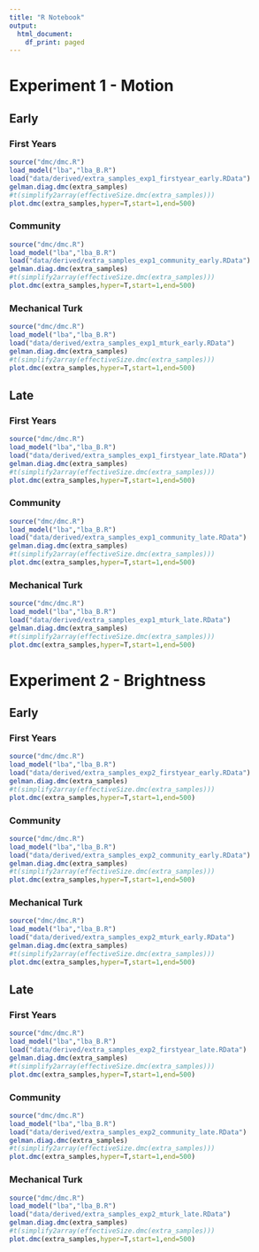 ```yaml
---
title: "R Notebook"
output:
  html_document:
    df_print: paged
---
```


# Experiment 1 - Motion

## Early

### First Years

```r
source("dmc/dmc.R")
load_model("lba","lba_B.R")
load("data/derived/extra_samples_exp1_firstyear_early.RData")
gelman.diag.dmc(extra_samples)
#t(simplify2array(effectiveSize.dmc(extra_samples)))
plot.dmc(extra_samples,hyper=T,start=1,end=500)
```

### Community

```r
source("dmc/dmc.R")
load_model("lba","lba_B.R")
load("data/derived/extra_samples_exp1_community_early.RData")
gelman.diag.dmc(extra_samples)
#t(simplify2array(effectiveSize.dmc(extra_samples)))
plot.dmc(extra_samples,hyper=T,start=1,end=500)
```

### Mechanical Turk

```r
source("dmc/dmc.R")
load_model("lba","lba_B.R")
load("data/derived/extra_samples_exp1_mturk_early.RData")
gelman.diag.dmc(extra_samples)
#t(simplify2array(effectiveSize.dmc(extra_samples)))
plot.dmc(extra_samples,hyper=T,start=1,end=500)
```

## Late

### First Years

```r
source("dmc/dmc.R")
load_model("lba","lba_B.R")
load("data/derived/extra_samples_exp1_firstyear_late.RData")
gelman.diag.dmc(extra_samples)
#t(simplify2array(effectiveSize.dmc(extra_samples)))
plot.dmc(extra_samples,hyper=T,start=1,end=500)
```

### Community

```r
source("dmc/dmc.R")
load_model("lba","lba_B.R")
load("data/derived/extra_samples_exp1_community_late.RData")
gelman.diag.dmc(extra_samples)
#t(simplify2array(effectiveSize.dmc(extra_samples)))
plot.dmc(extra_samples,hyper=T,start=1,end=500)
```

### Mechanical Turk

```r
source("dmc/dmc.R")
load_model("lba","lba_B.R")
load("data/derived/extra_samples_exp1_mturk_late.RData")
gelman.diag.dmc(extra_samples)
#t(simplify2array(effectiveSize.dmc(extra_samples)))
plot.dmc(extra_samples,hyper=T,start=1,end=500)
```


# Experiment 2 - Brightness

## Early

### First Years

```r
source("dmc/dmc.R")
load_model("lba","lba_B.R")
load("data/derived/extra_samples_exp2_firstyear_early.RData")
gelman.diag.dmc(extra_samples)
#t(simplify2array(effectiveSize.dmc(extra_samples)))
plot.dmc(extra_samples,hyper=T,start=1,end=500)
```

### Community

```r
source("dmc/dmc.R")
load_model("lba","lba_B.R")
load("data/derived/extra_samples_exp2_community_early.RData")
gelman.diag.dmc(extra_samples)
#t(simplify2array(effectiveSize.dmc(extra_samples)))
plot.dmc(extra_samples,hyper=T,start=1,end=500)
```

### Mechanical Turk

```r
source("dmc/dmc.R")
load_model("lba","lba_B.R")
load("data/derived/extra_samples_exp2_mturk_early.RData")
gelman.diag.dmc(extra_samples)
#t(simplify2array(effectiveSize.dmc(extra_samples)))
plot.dmc(extra_samples,hyper=T,start=1,end=500)
```

## Late

### First Years

```r
source("dmc/dmc.R")
load_model("lba","lba_B.R")
load("data/derived/extra_samples_exp2_firstyear_late.RData")
gelman.diag.dmc(extra_samples)
#t(simplify2array(effectiveSize.dmc(extra_samples)))
plot.dmc(extra_samples,hyper=T,start=1,end=500)
```

### Community

```r
source("dmc/dmc.R")
load_model("lba","lba_B.R")
load("data/derived/extra_samples_exp2_community_late.RData")
gelman.diag.dmc(extra_samples)
#t(simplify2array(effectiveSize.dmc(extra_samples)))
plot.dmc(extra_samples,hyper=T,start=1,end=500)
```

### Mechanical Turk

```r
source("dmc/dmc.R")
load_model("lba","lba_B.R")
load("data/derived/extra_samples_exp2_mturk_late.RData")
gelman.diag.dmc(extra_samples)
#t(simplify2array(effectiveSize.dmc(extra_samples)))
plot.dmc(extra_samples,hyper=T,start=1,end=500)
```
